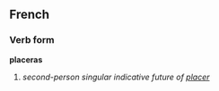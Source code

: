 ==French==
===Verb form===
'''placeras'''

# ''second-person singular indicative future of [[placer]]''